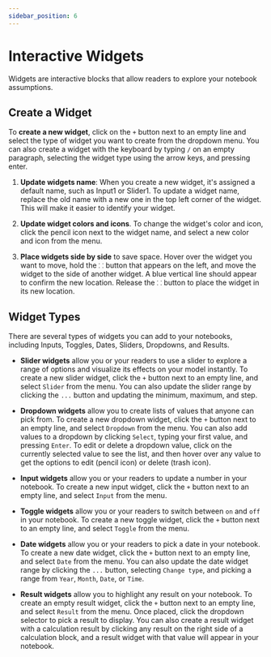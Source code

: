 ```yaml
---
sidebar_position: 6
---
```



# Interactive Widgets

Widgets are interactive blocks that allow readers to explore your notebook assumptions.

<AutoplayLoopVideo src="https://decipad-docs.s3.eu-west-2.amazonaws.com/videos/widgetsvideo.mov" playbackSpeed={2.5} />

## Create a Widget

To **create a new widget**, click on the `+` button next to an empty line and select the type of widget you want to create from the dropdown menu. You can also create a widget with the keyboard by typing `/` on an empty paragraph, selecting the widget type using the arrow keys, and pressing enter.

1.  **Update widgets name**: When you create a new widget, it's assigned a default name, such as Input1 or Slider1. To update a widget name, replace the old name with a new one in the top left corner of the widget. This will make it easier to identify your widget.

2.  **Update widget colors and icons**. To change the widget's color and icon, click the pencil icon next to the widget name, and select a new color and icon from the menu.

3.  **Place widgets side by side** to save space. Hover over the widget you want to move, hold the `⸬` button that appears on the left, and move the widget to the side of another widget. A blue vertical line should appear to confirm the new location. Release the `⸬` button to place the widget in its new location.

## Widget Types

There are several types of widgets you can add to your notebooks, including Inputs, Toggles, Dates, Sliders, Dropdowns, and Results.

- **Slider widgets** allow you or your readers to use a slider to explore a range of options and visualize its effects on your model instantly. To create a new slider widget, click the `+` button next to an empty line, and select `Slider` from the menu. You can also update the slider range by clicking the `...` button and updating the minimum, maximum, and step.

- **Dropdown widgets** allow you to create lists of values that anyone can pick from. To create a new dropdown widget, click the `+` button next to an empty line, and select `Dropdown` from the menu. You can also add values to a dropdown by clicking `Select`, typing your first value, and pressing `Enter`. To edit or delete a dropdown value, click on the currently selected value to see the list, and then hover over any value to get the options to edit (pencil icon) or delete (trash icon).

- **Input widgets** allow you or your readers to update a number in your notebook. To create a new input widget, click the `+` button next to an empty line, and select `Input` from the menu.

- **Toggle widgets** allow you or your readers to switch between `on` and `off` in your notebook. To create a new toggle widget, click the `+` button next to an empty line, and select `Toggle` from the menu.

- **Date widgets** allow you or your readers to pick a date in your notebook. To create a new date widget, click the `+` button next to an empty line, and select `Date` from the menu. You can also update the date widget range by clicking the `...` button, selecting `Change type`, and picking a range from `Year`, `Month`, `Date`, or `Time`.

- **Result widgets** allow you to highlight any result on your notebook. To create an empty result widget, click the `+` button next to an empty line, and select `Result` from the menu. Once placed, click the dropdown selector to pick a result to display. You can also create a result widget with a calculation result by clicking any result on the right side of a calculation block, and a result widget with that value will appear in your notebook.
